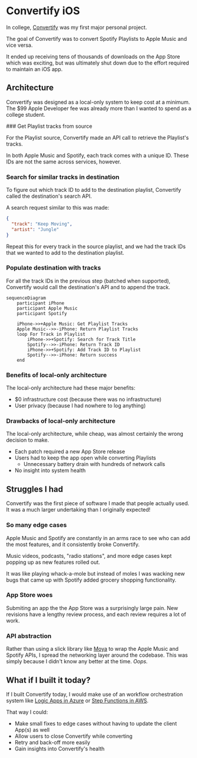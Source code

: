 
# Convertify iOS

In college, [Convertify](https://github.com/AFRUITPIE/Convertify) was my first major personal project.

The goal of Convertify was to convert Spotify Playlists to Apple Music and vice versa.

It ended up receiving tens of thousands of downloads on the App Store which was exciting, but was ultimately
shut down due to the effort required to maintain an iOS app.

## Architecture

Convertify was designed as a local-only system to keep cost at a minimum.
The $99 Apple Developer fee was already more than I wanted to spend as a college student.

<Steps>
### Get Playlist tracks from source

For the Playlist source, Convertify made an API call to retrieve the Playlist's tracks.

In both Apple Music and Spotify, each track comes with a unique ID. These IDs are not the same across services, however.

### Search for similar tracks in destination

To figure out which track ID to add to the destination playlist, Convertify called the destination's search API.

A search request similar to this was made:

```json
{
  "track": "Keep Moving",
  "artist": "Jungle"
}
```

Repeat this for every track in the source playlist, and we had the track IDs that we wanted to add to the destination playlist.

### Populate destination with tracks

For all the track IDs in the previous step (batched when supported), Convertify would call the destination's API and
to append the track.

</Steps>

```mermaid
sequenceDiagram
    participant iPhone
    participant Apple Music
    participant Spotify

    iPhone->>+Apple Music: Get Playlist Tracks
    Apple Music-->>-iPhone: Return Playlist Tracks
    loop For Track in Playlist
        iPhone->>+Spotify: Search for Track Title
        Spotify-->>-iPhone: Return Track ID
        iPhone->>+Spotify: Add Track ID to Playlist
        Spotify-->>-iPhone: Return success
    end
```

### Benefits of local-only architecture

The local-only architecture had these major benefits:

- $0 infrastructure cost (because there was no infrastructure)
- User privacy (because I had nowhere to log anything)

### Drawbacks of local-only architecture

The local-only architecture, while cheap, was almost certainly the wrong decision to make.

- Each patch required a new App Store release
- Users had to keep the app open while converting Playlists
  - Unnecessary battery drain with hundreds of network calls
- No insight into system health

## Struggles I had

Convertify was the first piece of software I made that people actually used.
It was a much larger undertaking than I originally expected!

### So many edge cases

Apple Music and Spotify are constantly in an arms race to see who can add the most features, and it consistently
broke Convertify.

Music videos, podcasts, "radio stations", and more edge cases kept popping up as new features rolled out.

It was like playing whack-a-mole but instead of moles I was wacking new bugs that came up with Spotify added
grocery shopping functionality.

### App Store woes

Submiting an app the the App Store was a surprisingly large pain.
New revisions have a lengthy review process, and each review requires a lot of work.

### API abstraction

Rather than using a slick library like [Moya](https://github.com/Moya/Moya) to wrap the Apple Music and Spotify APIs, I spread the
networking layer around the codebase. This was simply because I didn't know any better at the time. _Oops._

## What if I built it today?

If I built Convertify today, I would make use of an workflow orchestration system like
[Logic Apps in Azure](https://learn.microsoft.com/en-us/azure/logic-apps/logic-apps-overview) or [Step Functions in AWS](https://aws.amazon.com/step-functions/).

That way I could:

- Make small fixes to edge cases without having to update the client App(s) as well
- Allow users to close Convertify while converting
- Retry and back-off more easily
- Gain insights into Convertify's health
